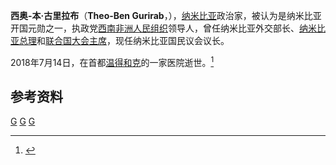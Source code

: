 '''西奥-本·古里拉布'''（'''Theo-Ben Gurirab'''，{{bd|1939年|1月23日|2018年|7月14日|catIdx=Guriab}}），[[纳米比亚|纳米比亚]]政治家，被认为是纳米比亚开国元勋之一，执政党[[西南非洲人民组织|西南非洲人民组织]]领导人，曾任纳米比亚外交部长、[[纳米比亚总理|纳米比亚总理]]和[[联合国大会主席|联合国大会主席]]，现任纳米比亚国民议会议长。

2018年7月14日，在首都[[温得和克|温得和克]]的一家医院逝世。<ref name="SouthernTimes">{{cite news|url=https://southerntimesafrica.com/site/news/namibia-mourns-liberation-hero-gurirab|title=Namibia mourns liberation hero Gurirab|date=14 July 2018|work=[[Southern_Times|Southern Times]]|access-date=14 July 2018|archive-date=2019-05-04|archive-url=https://web.archive.org/web/20190504122836/https://southerntimesafrica.com/site/news/namibia-mourns-liberation-hero-gurirab|dead-url=yes}}</ref>

==参考资料==
{{reflist}}

{{start box}}
{{succession box|[[迪迪埃·奥佩蒂|迪迪埃·奥佩蒂]]|[[哈里·霍尔克里|哈里·霍尔克里]]|[[联合国大会主席|联合国大会主席]]|1999年-2000年}}
{{succession box|[[哈格·根哥布|哈格·根哥布]]|[[纳哈斯·安古拉|纳哈斯·安古拉]]|[[纳米比亚总理|纳米比亚总理]]|2002年-2005年}}
{{end box}}

{{Africa-poli-bio-stub}}

[[Category:纳米比亚总理|G]]
[[Category:联合国大会主席|G]]
[[Category:天普大學校友|G]]
